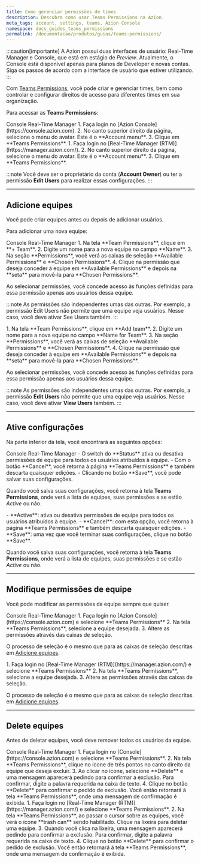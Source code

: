 ```yaml
---
title: Como gerenciar permissões de times
description: Descubra como usar Teams Permissions na Azion.
meta_tags: account, settings, teams, Azion Console
namespace: docs_guides_teams_permissions
permalink: /documentacao/produtos/guias/teams-permissions/
---
```



:::caution[importante]
A Azion possui duas interfaces de usuário: Real-Time Manager e Console, que está em estágio de *Preview*. Atualmente, o Console está disponível apenas para planos de Developer e novas contas. Siga os passos de acordo com a interface de usuário que estiver utilizando.
:::

Com [Teams Permissions](/pt-br/documentacao/produtos/gestao-de-contas/teams-permissions/), você pode criar e gerenciar times, bem como controlar e configurar direitos de acesso para diferentes times em sua organização.

Para acessar as **Teams Permissions**:

<Tabs client:visible>
    <Fragment slot="tab.console">Console</Fragment>
    <Fragment slot="tab.rtm">Real-Time Manager</Fragment>

<Fragment slot="panel.console">
1. Faça login no [Azion Console](https://console.azion.com).
2. No canto superior direito da página, selecione o menu do avatar. Este é o **Account menu**.
3. Clique em **Teams Permissions**.
</Fragment>

<Fragment slot="panel.rtm">
1. Faça login no [Real-Time Manager (RTM)](https://manager.azion.com/).
2. No canto superior direito da página, selecione o menu do avatar. Este é o **Account menu**.
3. Clique em **Teams Permissions**.
</Fragment>

</Tabs>

:::note
Você deve ser o proprietário da conta (**Account Owner**) ou ter a permissão **Edit Users** para realizar essas configurações.
:::

---

## Adicione equipes

Você pode criar equipes antes ou depois de adicionar usuários.

Para adicionar uma nova equipe:

<Tabs client:visible>
    <Fragment slot="tab.console">Console</Fragment>
    <Fragment slot="tab.rtm">Real-Time Manager</Fragment>

<Fragment slot="panel.console">
1. Na tela **Team Permissions**, clique em **+ Team**.
2. Digite um nome para a nova equipe no campo **Name**.
3. Na seção **Permissions**, você verá as caixas de seleção **Available Permissions** e **Chosen Permissions**.
4. Clique na permissão que deseja conceder à equipe em **Available Permissions** e depois na **seta** para movê-la para **Chosen Permissions**.

Ao selecionar permissões, você concede acesso às funções definidas para essa permissão apenas aos usuários dessa equipe.

:::note
As permissões são independentes umas das outras. Por exemplo, a permissão Edit Users não permite que uma equipe veja usuários. Nesse caso, você deve ativar See Users também.
:::
</Fragment>

<Fragment slot="panel.rtm">
1. Na tela **Team Permissions**, clique em **Add team**.
2. Digite um nome para a nova equipe no campo **Name for Team**.
3. Na seção **Permissions**, você verá as caixas de seleção **Available Permissions** e **Chosen Permissions**.
4. Clique na permissão que deseja conceder à equipe em **Available Permissions** e depois na **seta** para movê-la para **Chosen Permissions**.

Ao selecionar permissões, você concede acesso às funções definidas para essa permissão apenas aos usuários dessa equipe.

:::note
As permissões são independentes umas das outras. Por exemplo, a permissão **Edit Users** não permite que uma equipe veja usuários. Nesse caso, você deve ativar **View Users** também.
:::
</Fragment>

</Tabs>

---

## Ative configurações

Na parte inferior da tela, você encontrará as seguintes opções:

<Tabs client:visible>
    <Fragment slot="tab.console">Console</Fragment>
    <Fragment slot="tab.rtm">Real-Time Manager</Fragment>

<Fragment slot="panel.console">
- O switch do **Status** ativa ou desativa permissões de equipe para todos os usuários atribuídos à equipe.
- Com o botão **Cancel**, você retorna à página **Teams Permissions** e também descarta quaisquer edições.
- Clicando no botão **Save**, você pode salvar suas configurações.

Quando você salva suas configurações, você retorna à tela **Teams Permissions**, onde verá a lista de equipes, suas permissões e se estão *Active* ou não.
</Fragment>

<Fragment slot="panel.rtm">
- **Active**: ativa ou desativa permissões de equipe para todos os usuários atribuídos à equipe.
- **Cancel**: com esta opção, você retorna à página **Teams Permissions** e também descarta quaisquer edições.
- **Save**: uma vez que você terminar suas configurações, clique no botão **Save**.

Quando você salva suas configurações, você retorna à tela **Teams Permissions**, onde verá a lista de equipes, suas permissões e se estão *Active* ou não.
</Fragment>

</Tabs>

---

## Modifique permissões de equipe

Você pode modificar as permissões da equipe sempre que quiser.

<Tabs client:visible>
    <Fragment slot="tab.console">Console</Fragment>
    <Fragment slot="tab.rtm">Real-Time Manager</Fragment>

<Fragment slot="panel.console">
1. Faça login no [Azion Console](https://console.azion.com) e selecione **Teams Permissions**
2. Na tela **Teams Permissions**, selecione a equipe desejada.
3. Altere as permissões através das caixas de seleção. 

O processo de seleção é o mesmo que para as caixas de seleção descritas em [Adicione equipes](#adicione-equipes).
</Fragment>

<Fragment slot="panel.rtm">
1. Faça login no [Real-Time Manager (RTM)](https://manager.azion.com/) e selecione **Teams Permissions**
2. Na tela **Teams Permissions**, selecione a equipe desejada.
3. Altere as permissões através das caixas de seleção. 

O processo de seleção é o mesmo que para as caixas de seleção descritas em [Adicione equipes](#adicione-equipes).
</Fragment>

</Tabs>

---

## Delete equipes

Antes de deletar equipes, você deve remover todos os usuários da equipe.

<Tabs client:visible>
    <Fragment slot="tab.console">Console</Fragment>
    <Fragment slot="tab.rtm">Real-Time Manager</Fragment>

<Fragment slot="panel.console">
1. Faça login no [Console](https://console.azion.com) e selecione **Teams Permissions**.
2. Na tela **Teams Permissions**, clique no ícone de três pontos no canto direito da equipe que deseja excluir.
3. Ao clicar no ícone, selecione **Delete** e uma mensagem aparecerá pedindo para confirmar a exclusão. Para confirmar, digite a palavra requerida na caixa de texto.
4. Clique no botão **Delete** para confirmar o pedido de exclusão. Você então retornará à tela **Teams Permissions**, onde uma mensagem de confirmação é exibida.
</Fragment>

<Fragment slot="panel.rtm">
1. Faça login no [Real-Time Manager (RTM)](https://manager.azion.com/) e selecione **Teams Permissions**.
2. Na tela **Teams Permissions**, ao passar o cursor sobre as equipes, você verá o ícone **trash can** sendo habilitado. Clique na lixeira para deletar uma equipe.
3. Quando você clica na lixeira, uma mensagem aparecerá pedindo para confirmar a exclusão. Para confirmar, digite a palavra requerida na caixa de texto.
4. Clique no botão **Delete** para confirmar o pedido de exclusão. Você então retornará à tela **Teams Permissions**, onde uma mensagem de confirmação é exibida.
</Fragment>

</Tabs>
